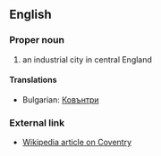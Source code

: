 ==English==

===Proper noun===

# an industrial city in central England

====Translations====

*Bulgarian: [[Ковънтри]]

===External link===

*[[en:Coventry|Wikipedia article on Coventry]]